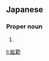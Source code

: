 ==Japanese==
{{ja-kanjitab|ひろ|のり}}

===Proper noun===
{{ja-pos|proper|ひろのり}}

# {{given name|male|lang=ja|sort=ひろのり}}

[[li:紘範]]